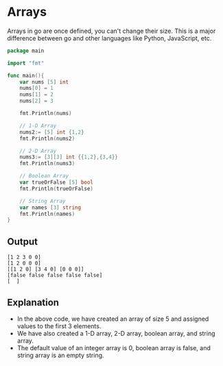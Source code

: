 # Arrays

Arrays in go are once defined, you can't change their size. This is a major difference between go and other languages like Python, JavaScript, etc.

```go showLineNumbers
package main

import "fmt"

func main(){
	var nums [5] int
	nums[0] = 1
	nums[1] = 2
	nums[2] = 3

	fmt.Println(nums)

	// 1-D Array
	nums2:= [5] int {1,2}
	fmt.Println(nums2)

	// 2-D Array
	nums3:= [3][3] int {{1,2},{3,4}}
	fmt.Println(nums3)

	// Boolean Array
	var trueOrFalse [5] bool
	fmt.Println(trueOrFalse)

	// String Array
	var names [3] string
	fmt.Println(names)
}
```

## Output

```
[1 2 3 0 0]
[1 2 0 0 0]
[[1 2 0] [3 4 0] [0 0 0]]
[false false false false false]
[  ]
```

## Explanation

- In the above code, we have created an array of size 5 and assigned values to the first 3 elements.
- We have also created a 1-D array, 2-D array, boolean array, and string array.
- The default value of an integer array is 0, boolean array is false, and string array is an empty string.
